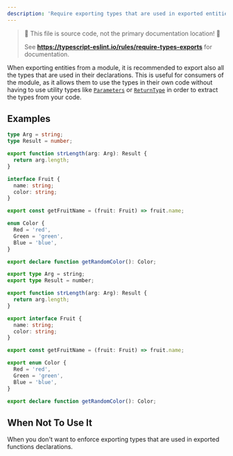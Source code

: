 ```yaml
---
description: 'Require exporting types that are used in exported entities.'
---
```



> 🛑 This file is source code, not the primary documentation location! 🛑
>
> See **https://typescript-eslint.io/rules/require-types-exports** for documentation.

When exporting entities from a module, it is recommended to export also all the
types that are used in their declarations. This is useful for consumers of the
module, as it allows them to use the types in their own code without having to
use utility types like [`Parameters`](https://www.typescriptlang.org/docs/handbook/utility-types.html#parameterstype)
or [`ReturnType`](https://www.typescriptlang.org/docs/handbook/utility-types.html#returntypetype)
in order to extract the types from your code.

## Examples

<Tabs>
<TabItem value="❌ Incorrect">

```ts
type Arg = string;
type Result = number;

export function strLength(arg: Arg): Result {
  return arg.length;
}

interface Fruit {
  name: string;
  color: string;
}

export const getFruitName = (fruit: Fruit) => fruit.name;

enum Color {
  Red = 'red',
  Green = 'green',
  Blue = 'blue',
}

export declare function getRandomColor(): Color;
```

</TabItem>
<TabItem value="✅ Correct">

```ts
export type Arg = string;
export type Result = number;

export function strLength(arg: Arg): Result {
  return arg.length;
}

export interface Fruit {
  name: string;
  color: string;
}

export const getFruitName = (fruit: Fruit) => fruit.name;

export enum Color {
  Red = 'red',
  Green = 'green',
  Blue = 'blue',
}

export declare function getRandomColor(): Color;
```

</TabItem>
</Tabs>

## When Not To Use It

When you don't want to enforce exporting types that are used in exported functions declarations.
